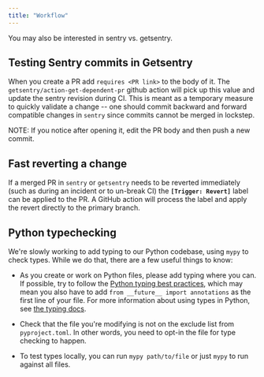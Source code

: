 ```yaml
---
title: "Workflow"
---
```


You may also be interested in <Link to="/sentry-vs-getsentry/">sentry vs. getsentry</Link>.


## Testing Sentry commits in Getsentry

When you create a PR add `requires <PR link>`
to the body of it. The `getsentry/action-get-dependent-pr` github action will
pick up this value and update the sentry revision during CI.  This is meant as
a temporary measure to quickly validate a change -- one should commit backward
and forward compatible changes in `sentry` since commits cannot be merged in
lockstep.

NOTE: If you notice after opening it, edit the PR body and then push a new commit.

## Fast reverting a change

If a merged PR in `sentry` or `getsentry` needs to be reverted immediately
(such as during an incident or to un-break CI) the **`[Trigger: Revert]`**
label can be applied to the PR.  A GitHub action will process the label and
apply the revert directly to the primary branch.

## Python typechecking

We're slowly working to add typing to our Python codebase, using `mypy` to check types. While we do that, there are a few useful things to know:

- As you create or work on Python files, please add typing where you can. If possible, try to follow the [Python typing best practices](https://typing.readthedocs.io/en/latest/source/best_practices.html), which may mean you also have to add `from __future__ import annotations` as the first line of your file. For more information about using types in Python, see [the typing docs](https://typing.readthedocs.io/en/latest/index.html).

- Check that the file you're modifying is not on the exclude list from `pyproject.toml`. In other words, you need to opt-in the file for type checking to happen.

- To test types locally, you can run `mypy path/to/file` or just `mypy` to run against all files.
